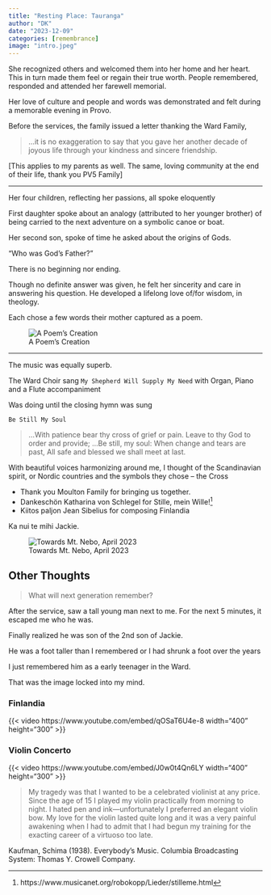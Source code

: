 ```yaml
---
title: "Resting Place: Tauranga"
author: "DK"
date: "2023-12-09"
categories: [remembrance]
image: "intro.jpeg"
---
```


She recognized others and welcomed them into her home and her heart.
This in turn made them feel or regain their true worth.
People remembered, responded and attended her farewell memorial. 

Her love of culture and people and words was demonstrated and felt during a memorable evening in Provo.

Before the services, the family issued a letter thanking the Ward Family,

>...it is no exaggeration to say that you gave her another decade of joyous life through your kindness and sincere friendship.

[This applies to my parents as well.
The same, loving community at the end of their life, thank you PV5 Family]

---

Her four children, reflecting her passions, all spoke eloquently

First daughter spoke about an analogy (attributed to her younger brother) of being carried to the next adventure on a symbolic canoe or boat.

Her second son, spoke of time he asked about the origins of Gods.

“Who was God’s Father?”

There is no beginning nor ending.

Though no definite answer was given, he felt her sincerity and care in answering his question.
He developed a lifelong love of/for wisdom, in theology.

Each chose a few words their mother captured as a poem.

![A Poem's Creation](poem (1).jpg)

---

The music was equally superb.

The Ward Choir sang `My Shepherd Will Supply My Need` with Organ, Piano and a Flute accompaniment

Was doing until the closing hymn was sung

`Be Still My Soul`

>...With patience bear thy cross of grief or pain.
Leave to thy God to order and provide;
...Be still, my soul: When change and tears are past,
All safe and blessed we shall meet at last.

With beautiful voices harmonizing around me, I thought of the Scandinavian spirit, or Nordic countries and the symbols they chose – the Cross

- Thank you Moulton Family for bringing us together.
- Dankeschön Katharina von Schlegel for Stille, mein Wille!^[https://www.musicanet.org/robokopp/Lieder/stilleme.html] 
- Kiitos paljon Jean Sibelius for composing Finlandia

Ka nui te mihi Jackie.

![Towards Mt. Nebo, April 2023](poem (2).jpg)

## Other Thoughts

> What will next generation remember?

After the service, saw a tall young man next to me. For the next 5 minutes, it escaped me who he was.

Finally realized he was son of the 2nd son of Jackie.

He was a foot taller than I remembered or I had shrunk a foot over the years

I just remembered him as a early teenager in the Ward.

That was the image locked into my mind.

### Finlandia

{{< video https://www.youtube.com/embed/qOSaT6U4e-8 width="400" height="300" >}}

### Violin Concerto

{{< video https://www.youtube.com/embed/J0w0t4Qn6LY width="400" height="300" >}}

> My tragedy was that I wanted to be a celebrated violinist at any price. Since the age of 15 I played my violin practically from morning to night. I hated pen and ink—unfortunately I preferred an elegant violin bow. My love for the violin lasted quite long and it was a very painful awakening when I had to admit that I had begun my training for the exacting career of a virtuoso too late.

Kaufman, Schima (1938). Everybody's Music. Columbia Broadcasting System: Thomas Y. Crowell Company.